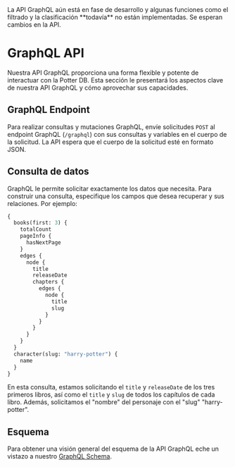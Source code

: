 
<Callout type="warning" emoji="⚠️">
La API GraphQL aún está en fase de desarrollo y algunas funciones como el filtrado y la clasificación **todavía** no están implementadas. Se esperan cambios en la API.
</Callout>

# GraphQL API

Nuestra API GraphQL proporciona una forma flexible y potente de interactuar con la Potter DB. Esta sección le presentará los aspectos clave de nuestra API GraphQL y cómo aprovechar sus capacidades.

## GraphQL Endpoint

Para realizar consultas y mutaciones GraphQL, envíe solicitudes `POST` al endpoint GraphQL (`/graphql`) con sus consultas y variables en el cuerpo de la solicitud. La API espera que el cuerpo de la solicitud esté en formato JSON.

## Consulta de datos

GraphQL le permite solicitar exactamente los datos que necesita. Para construir una consulta, especifique los campos que desea recuperar y sus relaciones. Por ejemplo:

```graphql
{
  books(first: 3) {
    totalCount
    pageInfo {
      hasNextPage
    }
    edges {
      node {
        title
        releaseDate
        chapters {
          edges {
            node {
              title
              slug
            }
          }
        }
      }
    }
  }
  character(slug: "harry-potter") {
    name
  }
}
```
En esta consulta, estamos solicitando el `title` y `releaseDate` de los tres primeros libros, así como el `title` y `slug` de todos los capítulos de cada libro. Además, solicitamos el "nombre" del personaje con el "slug" "harry-potter".

## Esquema

Para obtener una visión general del esquema de la API GraphQL eche un vistazo a nuestro [GraphQL Schema](https://github.com/danielschuster-muc/potter-db/blob/master/backend/app/graphql/schema.json).